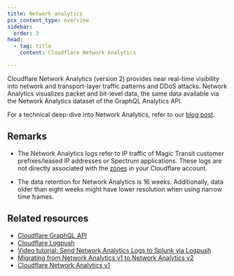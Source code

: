 ```yaml
---
title: Network analytics
pcx_content_type: overview
sidebar:
  order: 3
head:
  - tag: title
    content: Cloudflare Network Analytics

---
```



Cloudflare Network Analytics (version 2) provides near real-time visibility into network and transport-layer traffic patterns and DDoS attacks. Network Analytics visualizes packet and bit-level data, the same data available via the Network Analytics dataset of the GraphQL Analytics API.

<Render file="network-analytics-requirements" />

For a technical deep-dive into Network Analytics, refer to our [blog post](https://blog.cloudflare.com/building-network-analytics-v2/).

## Remarks

* The Network Analytics logs refer to IP traffic of Magic Transit customer prefixes/leased IP addresses or Spectrum applications. These logs are not directly associated with the [zones](/fundamentals/setup/accounts-and-zones/#zones) in your Cloudflare account.

* The data retention for Network Analytics is 16 weeks. Additionally, data older than eight weeks might have lower resolution when using narrow time frames.

## Related resources

* [Cloudflare GraphQL API](/analytics/graphql-api/)
* [Cloudflare Logpush](/logs/about/)
* [Video tutorial: Send Network Analytics Logs to Splunk via Logpush](/analytics/analytics-integrations/splunk/#video-tutorial-send-network-analytics-logs-to-splunk)
* [Migrating from Network Analytics v1 to Network Analytics v2](/analytics/graphql-api/migration-guides/network-analytics-v2/)
* [Cloudflare Network Analytics v1](/analytics/network-analytics/reference/network-analytics-v1/) <InlineBadge preset="deprecated" />
